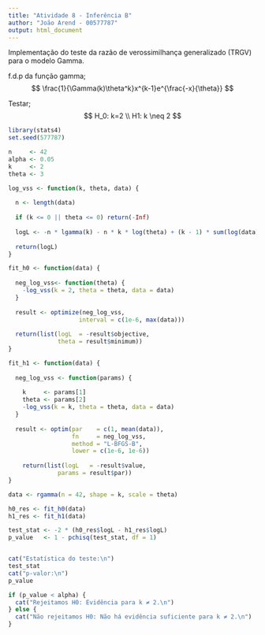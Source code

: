 ```yaml
---
title: "Atividade 8 - Inferência B"
author: "João Arend - 00577787"
output: html_document
---
```


Implementação do teste da razão de verossimilhança generalizado (TRGV) para o modelo Gamma.

f.d.p da função gamma; 
$$
\frac{1}{\Gamma(k)\theta^k}x^{k-1}e^{\frac{-x}{\theta}}
$$

Testar;
$$
H_0: k=2 \\
H1:  k \neq 2
$$

```r

library(stats4)
set.seed(577787)

n     <- 42
alpha <- 0.05
k     <- 2
theta <- 3

log_vss <- function(k, theta, data) {
  
  n <- length(data)
  
  if (k <= 0 || theta <= 0) return(-Inf)
  
  logL <- -n * lgamma(k) - n * k * log(theta) + (k - 1) * sum(log(data)) - sum(data) / theta
  
  return(logL)
}

fit_h0 <- function(data) {
  
  neg_log_vss<- function(theta) {
    -log_vss(k = 2, theta = theta, data = data)
  }
  
  result <- optimize(neg_log_vss, 
                    interval = c(1e-6, max(data)))
  
  return(list(logL  = -result$objective, 
              theta = result$minimum))
}

fit_h1 <- function(data) {
  
  neg_log_vss <- function(params) {
    
    k     <- params[1]
    theta <- params[2]
    -log_vss(k = k, theta = theta, data = data)
  }
  
  result <- optim(par    = c(1, mean(data)), 
                  fn     = neg_log_vss,
                  method = "L-BFGS-B",
                  lower = c(1e-6, 1e-6))
  
    return(list(logL   = -result$value, 
              params = result$par))
}

data <- rgamma(n = 42, shape = k, scale = theta)

h0_res <- fit_h0(data)
h1_res <- fit_h1(data)

test_stat <- -2 * (h0_res$logL - h1_res$logL)
p_value   <- 1 - pchisq(test_stat, df = 1)


cat("Estatística do teste:\n")
test_stat
cat("p-valor:\n")
p_value

if (p_value < alpha) {
  cat("Rejeitamos H0: Evidência para k ≠ 2.\n")
} else {
  cat("Não rejeitamos H0: Não há evidência suficiente para k ≠ 2.\n")
}


```
